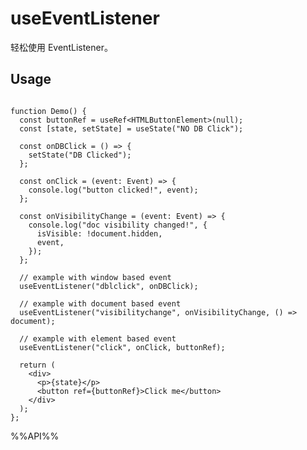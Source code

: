 # useEventListener

轻松使用 EventListener。

## Usage

```tsx live

function Demo() {
  const buttonRef = useRef<HTMLButtonElement>(null);
  const [state, setState] = useState("NO DB Click");

  const onDBClick = () => {
    setState("DB Clicked");
  };

  const onClick = (event: Event) => {
    console.log("button clicked!", event);
  };

  const onVisibilityChange = (event: Event) => {
    console.log("doc visibility changed!", {
      isVisible: !document.hidden,
      event,
    });
  };

  // example with window based event
  useEventListener("dblclick", onDBClick);

  // example with document based event
  useEventListener("visibilitychange", onVisibilityChange, () => document);

  // example with element based event
  useEventListener("click", onClick, buttonRef);

  return (
    <div>
      <p>{state}</p>
      <button ref={buttonRef}>Click me</button>
    </div>
  );
};

```

%%API%%